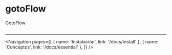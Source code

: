 
# gotoFlow

GotoFlow
```js

```

---

<Navigation
    pages={[
        { name: 'Instalación', link: '/docs/install' },
        { name: 'Conceptos', link: '/docs/essential' },
    ]}
/>
